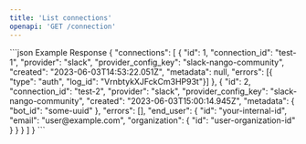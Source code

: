 ```yaml
---
title: 'List connections'
openapi: 'GET /connection'
---
```


<ResponseExample>
  ```json Example Response
{
  "connections": [
    {
      "id": 1,
      "connection_id": "test-1",
      "provider": "slack",
      "provider_config_key": "slack-nango-community",
      "created": "2023-06-03T14:53:22.051Z",
      "metadata": null,
      "errors": [{ "type": "auth", "log_id": "VrnbtykXJFckCm3HP93t"}]
    },
    {
      "id": 2,
      "connection_id": "test-2",
      "provider": "slack",
      "provider_config_key": "slack-nango-community",
      "created": "2023-06-03T15:00:14.945Z",
      "metadata": {
        "bot_id": "some-uuid"
      },
      "errors": [],
      "end_user": {
        "id": "your-internal-id",
        "email": "user@example.com",
        "organization": {
          "id": "user-organization-id"
        }
      }
    }
  ]
}
  ```
</ResponseExample>
